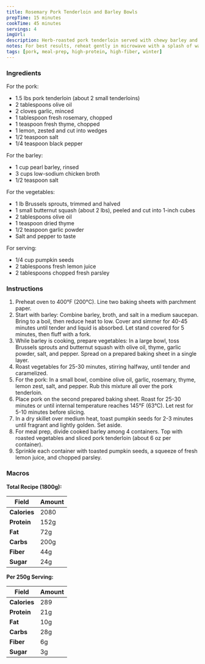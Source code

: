 ```yaml
---
title: Rosemary Pork Tenderloin and Barley Bowls
prepTime: 15 minutes
cookTime: 45 minutes
servings: 4
imgUrl:
description: Herb-roasted pork tenderloin served with chewy barley and seasonal roasted vegetables for a nutrient-dense meal.
notes: For best results, reheat gently in microwave with a splash of water to prevent drying.
tags: [pork, meal-prep, high-protein, high-fiber, winter]
---
```


### Ingredients

For the pork:

- 1.5 lbs pork tenderloin (about 2 small tenderloins)
- 2 tablespoons olive oil
- 2 cloves garlic, minced
- 1 tablespoon fresh rosemary, chopped
- 1 teaspoon fresh thyme, chopped
- 1 lemon, zested and cut into wedges
- 1/2 teaspoon salt
- 1/4 teaspoon black pepper

For the barley:

- 1 cup pearl barley, rinsed
- 3 cups low-sodium chicken broth
- 1/2 teaspoon salt

For the vegetables:

- 1 lb Brussels sprouts, trimmed and halved
- 1 small butternut squash (about 2 lbs), peeled and cut into 1-inch cubes
- 2 tablespoons olive oil
- 1 teaspoon dried thyme
- 1/2 teaspoon garlic powder
- Salt and pepper to taste

For serving:

- 1/4 cup pumpkin seeds
- 2 tablespoons fresh lemon juice
- 2 tablespoons chopped fresh parsley

### Instructions

1. Preheat oven to 400°F (200°C). Line two baking sheets with parchment paper.
2. Start with barley: Combine barley, broth, and salt in a medium saucepan. Bring to a boil, then reduce heat to low. Cover and simmer for 40-45 minutes until tender and liquid is absorbed. Let stand covered for 5 minutes, then fluff with a fork.
3. While barley is cooking, prepare vegetables: In a large bowl, toss Brussels sprouts and butternut squash with olive oil, thyme, garlic powder, salt, and pepper. Spread on a prepared baking sheet in a single layer.
4. Roast vegetables for 25-30 minutes, stirring halfway, until tender and caramelized.
5. For the pork: In a small bowl, combine olive oil, garlic, rosemary, thyme, lemon zest, salt, and pepper. Rub this mixture all over the pork tenderloin.
6. Place pork on the second prepared baking sheet. Roast for 25-30 minutes or until internal temperature reaches 145°F (63°C). Let rest for 5-10 minutes before slicing.
7. In a dry skillet over medium heat, toast pumpkin seeds for 2-3 minutes until fragrant and lightly golden. Set aside.
8. For meal prep, divide cooked barley among 4 containers. Top with roasted vegetables and sliced pork tenderloin (about 6 oz per container).
9. Sprinkle each container with toasted pumpkin seeds, a squeeze of fresh lemon juice, and chopped parsley.

### Macros

**Total Recipe (1800g):**

| Field        | Amount |
| ------------ | ------ |
| **Calories** | 2080   |
| **Protein**  | 152g   |
| **Fat**      | 72g    |
| **Carbs**    | 200g   |
| **Fiber**    | 44g    |
| **Sugar**    | 24g    |

**Per 250g Serving:**

| Field        | Amount |
| ------------ | ------ |
| **Calories** | 289    |
| **Protein**  | 21g    |
| **Fat**      | 10g    |
| **Carbs**    | 28g    |
| **Fiber**    | 6g     |
| **Sugar**    | 3g     |
